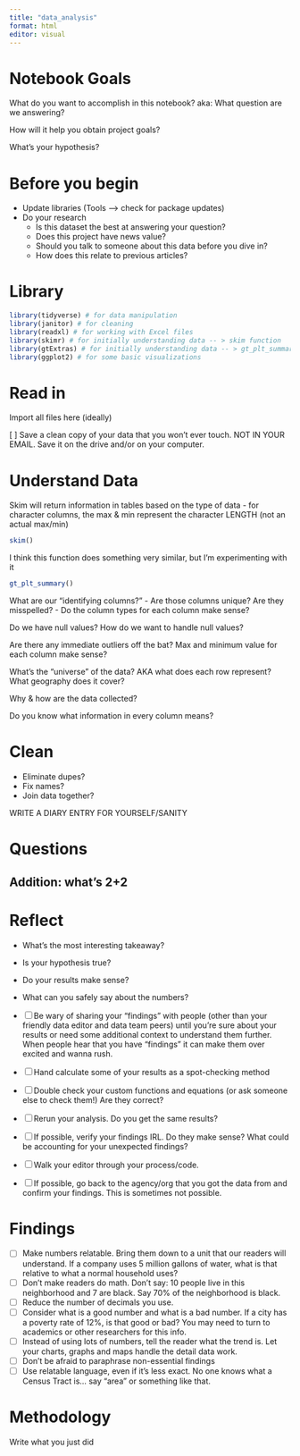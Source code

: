 ```yaml
---
title: "data_analysis"
format: html
editor: visual
---
```


# Notebook Goals

What do you want to accomplish in this notebook? aka: What question are we answering?

How will it help you obtain project goals?

What's your hypothesis?

# Before you begin

- Update libraries (Tools --> check for package updates)
- Do your research
  - Is this dataset the best at answering your question? 
  - Does this project have news value?
  - Should you talk to someone about this data before you dive in?
  - How does this relate to previous articles?
  
# Library

```r
library(tidyverse) # for data manipulation
library(janitor) # for cleaning
library(readxl) # for working with Excel files
library(skimr) # for initially understanding data -- > skim function
library(gtExtras) # for initially understanding data -- > gt_plt_summary() function
library(ggplot2) # for some basic visualizations
```

# Read in

Import all files here (ideally)

[ ]  Save a clean copy of your data that you won’t ever touch. NOT IN YOUR EMAIL. Save it on the drive and/or on your computer.

# Understand Data

Skim will return information in tables based on the type of data
- for character columns, the max & min represent the character LENGTH (not an actual max/min)

```r
skim()
```
I think this function does something very similar, but I'm experimenting with it
```r
gt_plt_summary()
```

What are our "identifying columns?"
- Are those columns unique? Are they misspelled?
- Do the column types for each column make sense?

Do we have null values? How do we want to handle null values?

Are there any immediate outliers off the bat? Max and minimum value for each column make sense?

What's the "universe" of the data? AKA what does each row represent? What geography does it cover?

Why & how are the data collected?

Do you know what information in every column means?

# Clean 

- Eliminate dupes?
- Fix names?
- Join data together? 

WRITE A DIARY ENTRY FOR YOURSELF/SANITY

# Questions

## Addition: what's 2+2

# Reflect

- What's the most interesting takeaway?
- Is your hypothesis true? 
- Do your results make sense?
- What can you safely say about the numbers? 

- [ ]  Be wary of sharing your “findings” with people (other than your friendly data editor and data team peers) until you’re sure about your results or need some additional context to understand them further. When people hear that you have “findings” it can make them over excited and wanna rush.
- [ ]  Hand calculate some of your results as a spot-checking method
- [ ]  Double check your custom functions and equations (or ask someone else to check them!) Are they correct?
- [ ]  Rerun your analysis. Do you get the same results?
- [ ]  If possible, verify your findings IRL. Do they make sense? What could be accounting for your unexpected findings?
- [ ]  Walk your editor through your process/code.
- [ ]  If possible, go back to the agency/org that you got the data from and confirm your findings. This is sometimes not possible.

# Findings

- [ ]  Make numbers relatable. Bring them down to a unit that our readers will understand. If a company uses 5 million gallons of water, what is that relative to what a normal household uses?
- [ ]  Don’t make readers do math. Don’t say: 10 people live in this neighborhood and 7 are black. Say 70% of the neighborhood is black.
- [ ]  Reduce the number of decimals you use.
- [ ]  Consider what is a good number and what is a bad number. If a city has a poverty rate of 12%, is that good or bad? You may need to turn to academics or other researchers for this info.
- [ ]  Instead of using lots of numbers, tell the reader what the trend is. Let your charts, graphs and maps handle the detail data work.
- [ ]  Don’t be afraid to paraphrase non-essential findings
- [ ]  Use relatable language, even if it’s less exact. No one knows what a Census Tract is… say “area” or something like that.

# Methodology

Write what you just did
